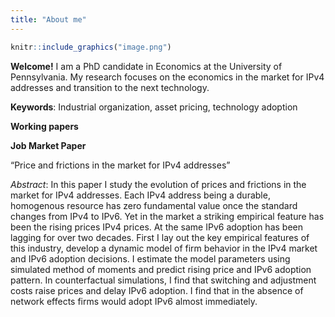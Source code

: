 ```yaml
---
title: "About me"
---
```

```r
knitr::include_graphics("image.png")
```


**Welcome!**
I am a PhD candidate in Economics at the University of Pennsylvania. 
My research focuses on the economics in the market for IPv4 addresses and transition to the next technology.  

**Keywords**:
Industrial organization, asset pricing,  technology adoption


**Working papers**

**Job Market Paper**

"Price and frictions in the market for IPv4 addresses"

*Abstract*: In this paper I study the evolution of prices and frictions in the market for IPv4 addresses. Each IPv4 address being a durable, homogenous resource has zero fundamental value once the standard changes from IPv4 to IPv6. Yet in the market a striking empirical feature has been the rising prices IPv4 prices. At the same IPv6 adoption has been lagging for over two decades. First I lay out the key empirical features of this industry, develop a dynamic model of firm behavior in the IPv4 market and IPv6 adoption decisions. I estimate the model parameters using simulated method of moments and predict rising price and IPv6 adoption pattern. In counterfactual simulations, I find that switching and adjustment costs raise prices and delay IPv6 adoption. I find that in the absence of network effects firms would adopt IPv6 almost immediately. 